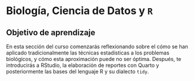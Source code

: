 # Biología, Ciencia de Datos y `R`

## Objetivo de aprendizaje

En esta sección del curso comenzarás reflexionando sobre el cómo se han aplicado tradicionalmente las técnicas estadísticas a los problemas biológicos, y cómo esta aproximación puede no ser óptima. Después, te introducirás a RStudio, la elaboración de reportes con Quarto y posteriormente las bases del lenguaje R y su dialecto `tidy`.